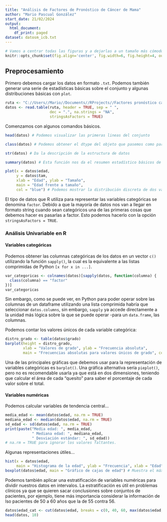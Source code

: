 ```yaml
---
title: "Análisis de Factores de Pronóstico de Cáncer de Mama"
author: "Mario Pascual González"
start_date: 21/02/2024
output:
  html_document:
    df_print: paged
dataset: datosm_icb.txt
---
```



```r
# Vamos a centrar todas las figuras y a dejarlas a un tamaño más cómodo
knitr::opts_chunk$set(fig.align='center', fig.width=6, fig.height=4, out.width='70%')
```

## Preprocesamiento
Primero debemos cargar los datos en formato `.txt`. Podemos también generar una serie de estadísticas básicas sobre el conjunto y algunas distribuciones básicas con `plot`. 
```r
ruta <- "C://Users//Mario//Documents//RProjects//Factores pronóstico cáncer de mama - UGCIOM//datosm_icb.txt"
datos <- read.table(ruta, header = TRUE, sep = " ", 
                    dec = ".", na.strings = "NA", 
                    stringsAsFactors = TRUE)
```

Comenzamos con algunos comandos básicos. 

```r
head(datos) # Podemos visualizar las primeras lineas del conjunto

class(datos) # Podemos obtener el dtype del objeto que pasemos como parámetro

str(datos) # Da la descripción de la estructura de datos

summary(datos) # Esta función nos da el resumen estadístico básicos de los datos

plot(x = datos$edad, 
     y = datos$tam,
     xlab = "Edad", ylab = "Tamaño", 
     main = "Edad frente a tamaño",
     col = "blue") # Podemos mostrar la distribución discreta de dos variables con plot
```

El tipo de datos que R utiliza para representar las variables categóricas se denomina `factor`. Debido a que la mayoría de datos nos van a llegar en formato string cuando sean categóricos una de las primeras cosas que debemos hacer es pasarlas a factor. Esto podemos hacerlo con la opción `stringsAsFactors = TRUE`. 

### Análisis Univariable en R

#### Variables categóricas

Podemos obtener las columnas categóricas de los datos en un vector `c()` utilizando la función `sapply()`, la cual es la equivalente a las listas comprimidas de Python `[x for x in ...]`.   

```r
var_categoricas <- colnames(datos)[sapply(datos, function(columna) {
  class(columna) == "factor"
})]
var_categoricas
```
Sin embargo, como se puede ver, en Python para poder operar sobre las columnas de un dataframe utilizando una lista comprimida habría que seleccionar `datos.columns`, sin embargo, `sapply` ya accede directamente a la unidad más lógica sobre la que se puede operar -para un `data.frame`, las columnas. 

Podemos contar los valores únicos de cada variable categórica:

```r
distro_grado <- table(datos$grado)
barplot(height = distro_grado, 
        xlab = "Valores de grado", ylab = "Frecuencia absoluta",
        main = "Frecuencias absolutas para valores únicos de grado", col = "red")
```
Una de las principales gráficas que debemos usar para la representación de variables categóricas es `barplot()`. Una gráfica alternativa sería `pieplot()`, pero no es recomendable usarla ya que está en dos dimensiones, teniendo que calcular el área de cada "quesito" para saber el porcentaje de cada valor sobre el total. 

#### Variables numéricas

Podemos calcular variables de tendencia central...

```r
media_edad <- mean(datos$edad, na.rm = TRUE)
mediana_edad <- median(datos$edad, na.rm = TRUE)
sd_edad <- sd(datos$edad, na.rm = TRUE)
print(paste("Media edad: ", media_edad, 
            " Mediana edad: ", mediana_edad, 
            " Desviación estándar: ", sd_edad))
# na.rm = TRUE para ignorar los valores faltantes. 
```

Algunas representaciones útiles...

```r
hist(x = datos$edad, 
     main = "Histograma de la edad", ylab = "Frecuencia", xlab = "Edad", col = "blue")
boxplot(datos$edad, main = "Gráfico de cajas de edad") # Muestra el máximo, mínimo, Q1, Q3, y mediana. 
```

Podemos también aplicar una estratificación de variables numéricas para dividir nuestros datos en intervalos. La estratificación es útil en problemas clínicos ya que se quieren sacar conclusiones sobre conjuntos de pacientes, por ejemplo, tiene más importancia considerar la información de lso pacientes de 50 a 60 años que la de 55 contra 56. 

```r
datos$edad_cat <- cut(datos$edad, breaks = c(0, 40, 60, max(datos$edad, na.rm = TRUE)))
head(datos, 10)
```

